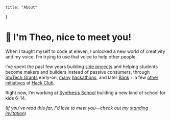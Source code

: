 
	title: "About"
}


# 👋 I'm Theo, nice to meet you!

When I taught myself to code at eleven, I unlocked a new world of creativity and my voice. I’m trying to use that voice to help other people.

I’ve spent the past few years building [side projects](https://tempus.im) and helping students become makers and builders instead of passive consumers, through [StuTech Grants](https://grants.stutech.org) early-on, [many](https://2019.windyhacks.com/) [hackathons](https://hackpenn.com), and later [Bank](https://bank.hackclub.com) + a few [other](https://hackclub.com/amas/) [initiatives](https://twitter.com/theombl/status/1263183034519617536) at [Hack Club](https://hackclub.com).

Right now, I’m working at [Synthesis School](https://synthesis.is) building a new kind of school for kids 6-14.  


_(If you've read this far, I'd love to meet you—check out my [standing invitation](/invitation))_

